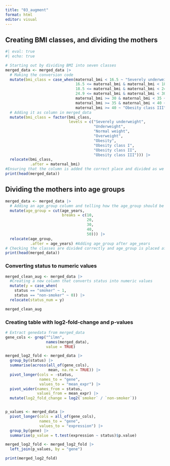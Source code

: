 ```yaml
---
title: "03_augment"
format: html
editor: visual
---
```


## Creating BMI classes, and dividing the mothers

```r
#| eval: true
#| echo: true

# Starting out by dividing BMI into seven classes
merged_data <- merged_data |> 
  # Making the conversion code
  mutate(bmi_class = case_when(maternal_bmi < 16.5 ~ "Severely underweight",
                               16.5 <= maternal_bmi & maternal_bmi < 18.5 ~ "Underweight",
                               18.5 <= maternal_bmi & maternal_bmi < 24.9 ~ "Normal weight",
                               24.9 <= maternal_bmi & maternal_bmi < 30 ~ "Overweight",
                               maternal_bmi >= 30 & maternal_bmi < 35 ~ "Obesity class I",
                               maternal_bmi >= 35 & maternal_bmi < 40 ~ "Obesity class II",
                               maternal_bmi >= 40 ~ "Obesity class III")) |>
  # Adding it as column in merged_data
  mutate(bmi_class = factor(bmi_class,
                            levels = c("Severely underweight",
                                       "Underweight",
                                       "Normal weight", 
                                       "Overweight",
                                       "Obesity", 
                                       "Obesity class I",
                                       "Obesity class II", 
                                       "Obesity class III"))) |>
  relocate(bmi_class,
           .after = maternal_bmi)
#Ensuring that the column is added the correct place and divided as we want. We still want to keep maternal_bmi.
print(head(merged_data))
```

## Dividing the mothers into age groups

```r
merged_data <- merged_data |> 
  # Adding an age_group column and telling how the age_group should be divided. 
  mutate(age_group = cut(age_years,
                         breaks = c(10,
                                    20,
                                    30,
                                    40,
                                    50))) |>
  relocate(age_group,
           .after = age_years) #Adding age_group after age_years
# Checking the classes are divided correctly and age_group is placed after age_years
print(head(merged_data))
```

### Converting status to numeric values

```r
merged_clean_aug <- merged_data |> 
  #Creating a new column that converts status into numeric values
  mutate(y = case_when(
    status == "smoker" ~ 1,
    status == "non-smoker" ~ 0)) |> 
  relocate(status_num = y)

merged_clean_aug
```

### Creating table with log2-fold-change and p-values

```r
# Extract genedata from merged_data
gene_cols <- grep("^ilmn",
                  names(merged_data),
                  value = TRUE)

merged_log2_fold <- merged_data |>
  group_by(status) |> 
  summarise(across(all_of(gene_cols),
                   mean, na.rm = TRUE)) |> 
  pivot_longer(cols = -status,
               names_to = "gene",
               values_to = "mean_expr") |> 
  pivot_wider(names_from = status, 
              values_from = mean_expr) |> 
  mutate(log2_fold_change = log2(`smoker` / `non-smoker`))


p_values <- merged_data |>
  pivot_longer(cols = all_of(gene_cols),
               names_to = "gene",
               values_to = "expression") |>
  group_by(gene) |> 
  summarise(p_value = t.test(expression ~ status)$p.value)

merged_log2_fold <- merged_log2_fold |> 
  left_join(p_values, by = "gene")

print(merged_log2_fold)

```
